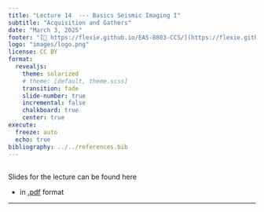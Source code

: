 ```yaml
---
title: "Lecture 14  --- Basics Seismic Imaging I"
subtitle: "Acquisition and Gathers"
date: "March 3, 2025"
footer: "[🔗 https://flexie.github.io/EAS-8803-CCS/](https://flexie.github.io/EAS-8803-CCS/)"
logo: "images/logo.png"
license: CC BY
format: 
  revealjs:
    theme: solarized
    # theme: [default, theme.scss]
    transition: fade
    slide-number: true
    incremental: false 
    chalkboard: true
    center: true
execute:
  freeze: auto
  echo: true
bibliography: ../../references.bib
---
```


## 

Slides for the lecture can be found here

- in [.pdf](https://www.dropbox.com/s/v4wq9oprs8v01ny/14-Lecture.pdf?st=ljksl494&dl=0) format
 

***